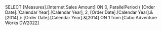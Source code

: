SELECT [Measures].[Internet Sales Amount] ON 0,
ParallelPeriod (
[Order Date].[Calendar Year].[Calendar Year],
2,
[Order Date].[Calendar Year].&[2014]
): [Order Date].[Calendar Year].&[2014] ON 1
from [Cubo Adventure Works DW2022]